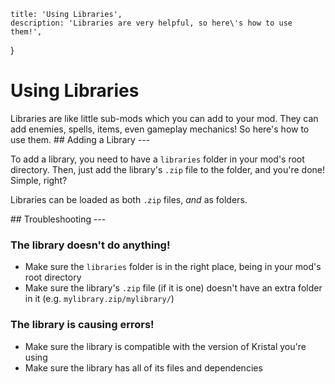 
    title: 'Using Libraries',
    description: 'Libraries are very helpful, so here\'s how to use them!',
}

# Using Libraries

<Box>
Libraries are like little sub-mods which you can add to your mod. They can add enemies, spells, items, even gameplay mechanics! So here's how to use them.
</Box>

<Box>
## Adding a Library
---

To add a library, you need to have a `libraries` folder in your mod's root directory. Then, just add the library's `.zip` file to the folder, and you're done! Simple, right?

Libraries can be loaded as both `.zip` files, *and* as folders.
</Box>

<Box>
## Troubleshooting
---

### The library doesn't do anything!

- Make sure the `libraries` folder is in the right place, being in your mod's root directory
- Make sure the library's `.zip` file (if it is one) doesn't have an extra folder in it (e.g. `mylibrary.zip/mylibrary/`)

### The library is causing errors!

- Make sure the library is compatible with the version of Kristal you're using
- Make sure the library has all of its files and dependencies
</Box>